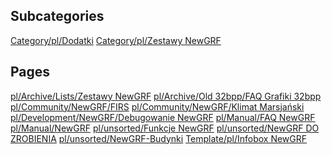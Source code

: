 
== Subcategories ==
[[Category/pl/Dodatki]]
[[Category/pl/Zestawy NewGRF]]

== Pages ==
[[pl/Archive/Lists/Zestawy NewGRF]]
[[pl/Archive/Old 32bpp/FAQ Grafiki 32bpp]]
[[pl/Community/NewGRF/FIRS]]
[[pl/Community/NewGRF/Klimat Marsjański]]
[[pl/Development/NewGRF/Debugowanie NewGRF]]
[[pl/Manual/FAQ NewGRF]]
[[pl/Manual/NewGRF]]
[[pl/unsorted/Funkcje NewGRF]]
[[pl/unsorted/NewGRF DO ZROBIENIA]]
[[pl/unsorted/NewGRF-Budynki]]
[[Template/pl/Infobox NewGRF]]
